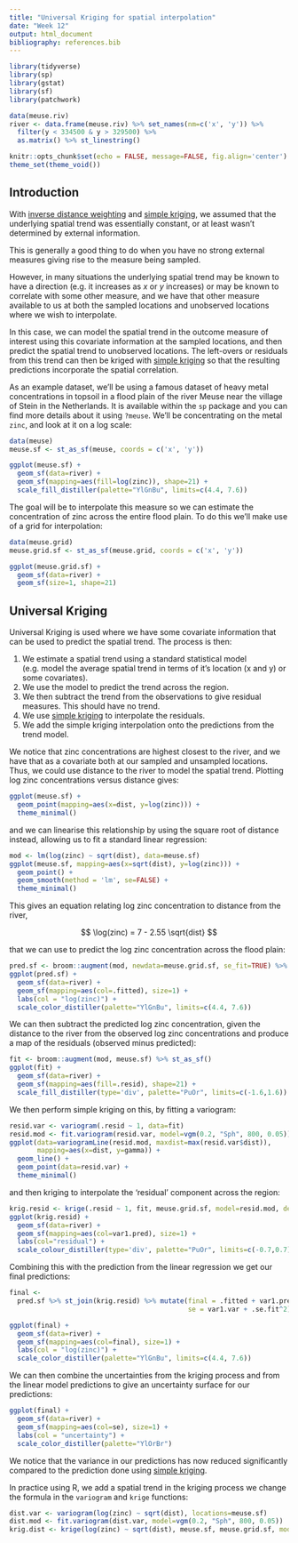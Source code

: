 ```yaml
---
title: "Universal Kriging for spatial interpolation"
date: "Week 12"
output: html_document
bibliography: references.bib
---
```


```r
library(tidyverse)
library(sp)
library(gstat)
library(sf)
library(patchwork)

data(meuse.riv)
river <- data.frame(meuse.riv) %>% set_names(nm=c('x', 'y')) %>%
  filter(y < 334500 & y > 329500) %>%
  as.matrix() %>% st_linestring()

knitr::opts_chunk$set(echo = FALSE, message=FALSE, fig.align='center')
theme_set(theme_void())
```

## Introduction

With [inverse distance weighting](week12_idw.html) and [simple kriging](week12_simple_kriging.html), we assumed that the underlying spatial trend was essentially constant, or at least wasn't determined by external information.

This is generally a good thing to do when you have no strong external measures giving rise to the measure being sampled.

However, in many situations the underlying spatial trend may be known to have a direction (e.g. it increases as $x$ or $y$ increases) or may be known to correlate with some other measure, and we have that other measure available to us at both the sampled locations and unobserved locations where we wish to interpolate.

In this case, we can model the spatial trend in the outcome measure of interest using this covariate information at the sampled locations, and then predict the spatial trend to unobserved locations. The left-overs or residuals from this trend can then be kriged with [simple kriging](week12_simple_kriging.html) so that the resulting predictions incorporate the spatial correlation.

As an example dataset, we'll be using a famous dataset of heavy metal concentrations in topsoil in a flood plain of the river Meuse near the village of Stein in the Netherlands. It is available within the `sp` package and you can find more details about it using `?meuse`. We'll be concentrating on the metal `zinc`, and look at it on a log scale:

```r
data(meuse)
meuse.sf <- st_as_sf(meuse, coords = c('x', 'y'))

ggplot(meuse.sf) +
  geom_sf(data=river) +
  geom_sf(mapping=aes(fill=log(zinc)), shape=21) +
  scale_fill_distiller(palette="YlGnBu", limits=c(4.4, 7.6))
```

The goal will be to interpolate this measure so we can estimate the concentration of zinc across the entire flood plain. To do this we'll make use of a grid for interpolation:

```r
data(meuse.grid)
meuse.grid.sf <- st_as_sf(meuse.grid, coords = c('x', 'y'))

ggplot(meuse.grid.sf) +
  geom_sf(data=river) +
  geom_sf(size=1, shape=21)
```

## Universal Kriging

Universal Kriging is used where we have some covariate information that can be used to predict the spatial trend. The process is then:

1. We estimate a spatial trend using a standard statistical model (e.g. model the average spatial trend in terms of it's location (x and y) or some covariates).
2. We use the model to predict the trend across the region.
3. We then subtract the trend from the observations to give residual measures. This should have no trend.
4. We use [simple kriging](week12_simple_kriging.html) to interpolate the residuals.
5. We add the simple kriging interpolation onto the predictions from the trend model.

We notice that zinc concentrations are highest closest to the river, and we have that as a covariate both at our sampled and unsampled locations. Thus, we could use distance to the river to model the spatial trend. Plotting log zinc concentrations versus distance gives:

```r
ggplot(meuse.sf) +
  geom_point(mapping=aes(x=dist, y=log(zinc))) +
  theme_minimal()
```

and we can linearise this relationship by using the square root of distance instead, allowing us to fit a standard linear regression:

```r
mod <- lm(log(zinc) ~ sqrt(dist), data=meuse.sf)
ggplot(meuse.sf, mapping=aes(x=sqrt(dist), y=log(zinc))) +
  geom_point() +
  geom_smooth(method = 'lm', se=FALSE) +
  theme_minimal()
```

This gives an equation relating log zinc concentration to distance from the river,

$$
\log(zinc) = 7 - 2.55 \sqrt{dist}
$$

that we can use to predict the log zinc concentration across the flood plain:

```r
pred.sf <- broom::augment(mod, newdata=meuse.grid.sf, se_fit=TRUE) %>% st_as_sf()
ggplot(pred.sf) +
  geom_sf(data=river) +
  geom_sf(mapping=aes(col=.fitted), size=1) +
  labs(col = "log(zinc)") +
  scale_color_distiller(palette="YlGnBu", limits=c(4.4, 7.6))
```

We can then subtract the predicted log zinc concentration, given the distance to the river from the observed log zinc concentrations and produce a map of the residuals (observed minus predicted):

```r
fit <- broom::augment(mod, meuse.sf) %>% st_as_sf()
ggplot(fit) +
  geom_sf(data=river) +
  geom_sf(mapping=aes(fill=.resid), shape=21) +
  scale_fill_distiller(type='div', palette="PuOr", limits=c(-1.6,1.6))
```

We then perform simple kriging on this, by fitting a variogram:

```r
resid.var <- variogram(.resid ~ 1, data=fit)
resid.mod <- fit.variogram(resid.var, model=vgm(0.2, "Sph", 800, 0.05))
ggplot(data=variogramLine(resid.mod, maxdist=max(resid.var$dist)),
       mapping=aes(x=dist, y=gamma)) +
  geom_line() +
  geom_point(data=resid.var) +
  theme_minimal()
```

and then kriging to interpolate the 'residual' component across the region:

```r
krig.resid <- krige(.resid ~ 1, fit, meuse.grid.sf, model=resid.mod, debug.level=0)
ggplot(krig.resid) +
  geom_sf(data=river) +
  geom_sf(mapping=aes(col=var1.pred), size=1) +
  labs(col="residual") +
  scale_colour_distiller(type='div', palette="PuOr", limits=c(-0.7,0.7))
```

Combining this with the prediction from the linear regression we get our final predictions:

```r
final <-
  pred.sf %>% st_join(krig.resid) %>% mutate(final = .fitted + var1.pred,
                                             se = var1.var + .se.fit^2)

ggplot(final) +
  geom_sf(data=river) +
  geom_sf(mapping=aes(col=final), size=1) +
  labs(col = "log(zinc)") +
  scale_color_distiller(palette="YlGnBu", limits=c(4.4, 7.6))
```

We can then combine the uncertainties from the kriging process and from the linear model predictions to give an uncertainty surface for our predictions:

```r
ggplot(final) +
  geom_sf(data=river) +
  geom_sf(mapping=aes(col=se), size=1) +
  labs(col = "uncertainty") +
  scale_color_distiller(palette="YlOrBr")
```

We notice that the variance in our predictions has now reduced significantly compared to the prediction done using [simple kriging](week12_simple_kriging.html).

In practice using R, we add a spatial trend in the kriging process we change the formula in the `variogram` and `krige` functions:

```r
dist.var <- variogram(log(zinc) ~ sqrt(dist), locations=meuse.sf)
dist.mod <- fit.variogram(dist.var, model=vgm(0.2, "Sph", 800, 0.05))
krig.dist <- krige(log(zinc) ~ sqrt(dist), meuse.sf, meuse.grid.sf, model=dist.mod)
```
